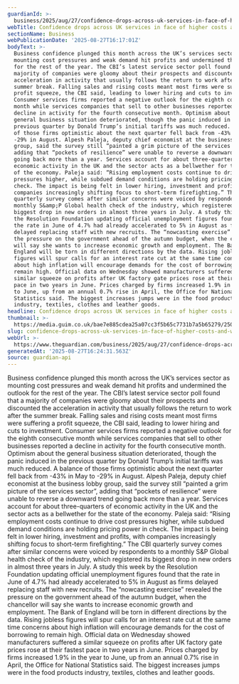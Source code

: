 ```yaml
---
guardianId: >-
  business/2025/aug/27/confidence-drops-across-uk-services-in-face-of-higher-costs-and-weak-demand
webTitle: Confidence drops across UK services in face of higher costs and weak demand
sectionName: Business
webPublicationDate: '2025-08-27T16:17:01Z'
bodyText: >-
  Business confidence plunged this month across the UK’s services sector as
  mounting cost pressures and weak demand hit profits and undermined the outlook
  for the rest of the year. The CBI’s latest service sector poll found that a
  majority of companies were gloomy about their prospects and discounted the
  acceleration in activity that usually follows the return to work after the
  summer break. Falling sales and rising costs meant most firms were suffering a
  profit squeeze, the CBI said, leading to lower hiring and cuts to investment.
  Consumer services firms reported a negative outlook for the eighth consecutive
  month while services companies that sell to other businesses reported a
  decline in activity for the fourth consecutive month. Optimism about the
  general business situation deteriorated, though the panic induced in the
  previous quarter by Donald Trump’s initial tariffs was much reduced. A balance
  of those firms optimistic about the next quarter fell back from -43% in May to
  -29% in August. Alpesh Paleja, deputy chief economist at the business lobby
  group, said the survey still “painted a grim picture of the services sector”,
  adding that “pockets of resilience” were unable to reverse a downward trend
  going back more than a year. Services account for about three-quarters of
  economic activity in the UK and the sector acts as a bellwether for the state
  of the economy. Paleja said: “Rising employment costs continue to drive cost
  pressures higher, while subdued demand conditions are holding pricing power in
  check. The impact is being felt in lower hiring, investment and profits, with
  companies increasingly shifting focus to short-term firefighting.” The CBI
  quarterly survey comes after similar concerns were voiced by respondents to a
  monthly S&amp;P Global health check of the industry, which registered its
  biggest drop in new orders in almost three years in July. A study this week by
  the Resolution Foundation updating official unemployment figures found that
  the rate in June of 4.7% had already accelerated to 5% in August as firms
  delayed replacing staff with new recruits. The “nowcasting exercise” revealed
  the pressure on the government ahead of the autumn budget, when the chancellor
  will say she wants to increase economic growth and employment. The Bank of
  England will be torn in different directions by the data. Rising jobless
  figures will spur calls for an interest rate cut at the same time concerns
  about high inflation will encourage demands for the cost of borrowing to
  remain high. Official data on Wednesday showed manufacturers suffered a
  similar squeeze on profits after UK factory gate prices rose at their fastest
  pace in two years in June. Prices charged by firms increased 1.9% in the year
  to June, up from an annual 0.7% rise in April, the Office for National
  Statistics said. The biggest increases jumps were in the food products
  industry, textiles, clothes and leather goods.
headline: Confidence drops across UK services in face of higher costs and weak demand
thumbnail: >-
  https://media.guim.co.uk/bae7e885cdea25a07cc3f5b65c7731b7a5b65279/250_0_2500_2000/500.jpg
slug: confidence-drops-across-uk-services-in-face-of-higher-costs-and-weak-demand
webUrl: >-
  https://www.theguardian.com/business/2025/aug/27/confidence-drops-across-uk-services-in-face-of-higher-costs-and-weak-demand
generatedAt: '2025-08-27T16:24:31.563Z'
source: guardian-api
---
```

Business confidence plunged this month across the UK’s services sector as mounting cost pressures and weak demand hit profits and undermined the outlook for the rest of the year. The CBI’s latest service sector poll found that a majority of companies were gloomy about their prospects and discounted the acceleration in activity that usually follows the return to work after the summer break. Falling sales and rising costs meant most firms were suffering a profit squeeze, the CBI said, leading to lower hiring and cuts to investment. Consumer services firms reported a negative outlook for the eighth consecutive month while services companies that sell to other businesses reported a decline in activity for the fourth consecutive month. Optimism about the general business situation deteriorated, though the panic induced in the previous quarter by Donald Trump’s initial tariffs was much reduced. A balance of those firms optimistic about the next quarter fell back from -43% in May to -29% in August. Alpesh Paleja, deputy chief economist at the business lobby group, said the survey still “painted a grim picture of the services sector”, adding that “pockets of resilience” were unable to reverse a downward trend going back more than a year. Services account for about three-quarters of economic activity in the UK and the sector acts as a bellwether for the state of the economy. Paleja said: “Rising employment costs continue to drive cost pressures higher, while subdued demand conditions are holding pricing power in check. The impact is being felt in lower hiring, investment and profits, with companies increasingly shifting focus to short-term firefighting.” The CBI quarterly survey comes after similar concerns were voiced by respondents to a monthly S&amp;P Global health check of the industry, which registered its biggest drop in new orders in almost three years in July. A study this week by the Resolution Foundation updating official unemployment figures found that the rate in June of 4.7% had already accelerated to 5% in August as firms delayed replacing staff with new recruits. The “nowcasting exercise” revealed the pressure on the government ahead of the autumn budget, when the chancellor will say she wants to increase economic growth and employment. The Bank of England will be torn in different directions by the data. Rising jobless figures will spur calls for an interest rate cut at the same time concerns about high inflation will encourage demands for the cost of borrowing to remain high. Official data on Wednesday showed manufacturers suffered a similar squeeze on profits after UK factory gate prices rose at their fastest pace in two years in June. Prices charged by firms increased 1.9% in the year to June, up from an annual 0.7% rise in April, the Office for National Statistics said. The biggest increases jumps were in the food products industry, textiles, clothes and leather goods.
